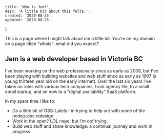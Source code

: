     title: 'Who is Jem?',
    desc: 'A little bit about this fella.',
    created: '2020-08-25',
    updated: '2020-08-25',
}

This is a page where I might talk about me a little bit. You're on my domain on
a page titled "whois": what did you expect?

## Jem is a web developer based in Victoria BC

I've been working on the web professionally since as early as 2008, but I've
been playing with building websites and web stuff since as early as 1997 (a
young thirteen year old on the early internet). Over the last six years I've
taken on roles with various tech companies, from agency life, to a small email
startup, and on now to a "digital availability" SaaS platform.

In my spare time I like to:

-   Do a little bit of OSS: Lately i'm trying to help out with some of the
    nodejs.dev redesign.
-   Work in the open? LOL nope: but I'm def trying.
-   Build web stuff and share knowledge: a continual journey and work in
    progress
